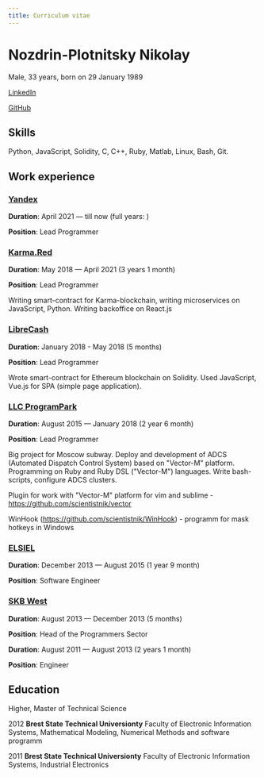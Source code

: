 ```yaml
---
title: Curriculum vitae
---
```


# Nozdrin-Plotnitsky Nikolay

Male, 33 years, born on 29 January 1989

[LinkedIn](https://www.linkedin.com/in/scientistnik)

[GitHub](https://github.com/scientistnik)

## Skills

Python, JavaScript, Solidity, С, С++, Ruby, Matlab, Linux, Bash, Git.

## Work experience

### [Yandex](https://ya.ru)

**Duration**: April 2021 — till now (full years: <DurationCalc begin="2021-04-13"/>)

**Position**: Lead Programmer

### [Karma.Red](https://www.karma.red)

**Duration**: May 2018 — April 2021 (3 years 1 month)

**Position**: Lead Programmer

Writing smart-contract for Karma-blockchain, writing microservices on JavaScript, Python. Writing backoffice on React.js

### [LibreCash](https://github.com/LibreCash)

**Duration**: January 2018 - May 2018 (5 months)

**Position**: Lead Programmer

Wrote smart-contract for Ethereum blockchain on Solidity. Used JavaScript, Vue.js for SPA (simple page application).

### [LLC ProgramPark](https://www.programpark.ru)

**Duration**: August 2015 — January 2018 (2 year 6 month)

**Position**: Lead Programmer

Big project for Moscow subway. Deploy and development of ADCS (Automated Dispatch Control System) based on "Vector-M" platform. Programming on Ruby and Ruby DSL ("Vector-M") languages. Write bash-scripts, configure ADCS clusters.

Plugin for work with "Vector-M" platform for vim and sublime - https://github.com/scientistnik/vector

WinHook (https://github.com/scientistnik/WinHook) - programm for mask hotkeys in Windows

### [ELSIEL](https://www.elsiel.ru)

**Duration**: December 2013 — August 2015 (1 year 9 month)

**Position**: Software Engineer


### [SKB West](https://skbwest.by)

**Duration**: August 2013 — December 2013 (5 months)

**Position**: Head of the Programmers Sector


**Duration**: August 2011 — August 2013 (2 years 1 month)

**Position**: Engineer

## Education

Higher, Master of Technical Science

2012 **Brest State Technical Universionty**
Faculty of Electronic Information Systems, Mathematical Modeling, Numerical
Methods and software programm

2011 **Brest State Technical Universionty**
Faculty of Electronic Information Systems, Industrial Electronics
